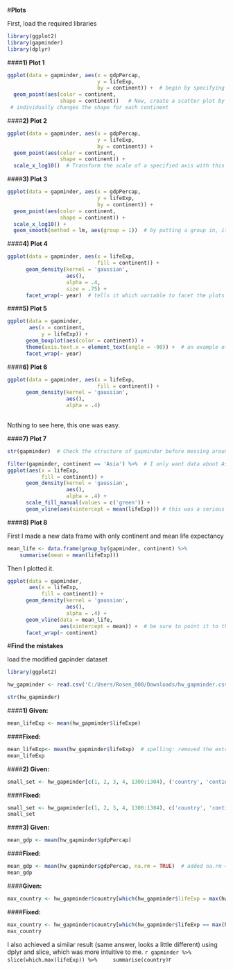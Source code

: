 
#**Plots**

First, load the required libraries

```r
library(ggplot2)
library(gapminder)
library(dplyr)
```


####**1) Plot 1**
```r
ggplot(data = gapminder, aes(x = gdpPercap, 
                             y = lifeExp, 
                             by = continent)) +  # begin by specifying dataset, axis, and grouping
  geom_point(aes(color = continent, 
                 shape = continent))   # Now, create a scatter plot by creating a layer. Specify how the variables are displayed on the graph.
 # individually changes the shape for each continent
```
  
####**2) Plot 2**
```r
ggplot(data = gapminder, aes(x = gdpPercap, 
                             y = lifeExp, 
                             by = continent)) + 
  geom_point(aes(color = continent, 
                 shape = continent)) +
  scale_x_log10()  # Transform the scale of a specified axis with this command. Other transformations can be used instead of log10.
```  
  
####**3) Plot 3**
```r
ggplot(data = gapminder, aes(x = gdpPercap, 
                             y = lifeExp, 
                             by = continent)) + 
  geom_point(aes(color = continent, 
                 shape = continent)) +
  scale_x_log10() +
  geom_smooth(method = lm, aes(group = 1))  # by putting a group in, it's really just specifying not to group by continent. can also just remove by = continent from above.
``` 
  
####**4) Plot 4** 
```r
ggplot(data = gapminder, aes(x = lifeExp, 
                             fill = continent)) +
      geom_density(kernel = 'gaussian', 
                   aes(),
                   alpha = .4, 
                   size = .75) +
      facet_wrap(~ year)  # tells it which variable to facet the plots by. Fun to play with, I made a huge plot faceting by country and a useless one faceting by continent.
```

####**5) Plot 5**
```r
ggplot(data = gapminder, 
       aes(x = continent, 
           y = lifeExp)) +
      geom_boxplot(aes(color = continent)) +
      theme(axis.text.x = element_text(angle = -90)) +  # an example of a layer that adjusts the axis text in more elaborate ways than just size. Still just scratching the surface here, but at least this makes it readable.
      facet_wrap(~ year)
```      
####**6) Plot 6**
```r
ggplot(data = gapminder, aes(x = lifeExp, 
                             fill = continent)) +
      geom_density(kernel = 'gaussian', 
                   aes(), 
                   alpha = .4)
                
```
Nothing to see here, this one was easy.

####**7) Plot 7**
```r
str(gapminder)  # Check the structure of gapminder before messing around too much with dplyr, just to get your head on straight
```

```r
filter(gapminder, continent == 'Asia') %>%  # I only want data about Asia so it's safe to filter out everything else
ggplot(aes(x = lifeExp, 
           fill = continent)) +
      geom_density(kernel = 'gaussian', 
                   aes(), 
                   alpha = .4) +
      scale_fill_manual(values = c('green')) +
      geom_vline(aes(xintercept = mean(lifeExp))) # this was a serious pain, I had trouble finding a concise write up on geom_vline. After an hour struggle, I realized I had mispelled xintercept, woops.
```
      
    
####**8) Plot 8**

First I made a new data frame with only continent and mean life expectancy

```r
mean_life <- data.frame(group_by(gapminder, continent) %>%  
    summarise(mean = mean(lifeExp)))
```
Then I plotted it.

```r
ggplot(data = gapminder, 
       aes(x = lifeExp, 
           fill = continent)) +              
      geom_density(kernel = 'gaussian', 
                   aes(), 
                   alpha = .4) +
      geom_vline(data = mean_life, 
                 aes(xintercept = mean)) +  # be sure to point it to the new data table here. I almost confused myself by having the column named mean, is there a standard protocol about not naming things the same as a function?
      facet_wrap(~ continent) 
```      
      
      
      
#**Find the mistakes**

load the modified gapinder dataset

```r
library(ggplot2)

hw_gapminder <- read.csv('C:/Users/Rosen_000/Downloads/hw_gapminder.csv')

str(hw_gapminder)
```

####**1) Given:**

```r
mean_lifeExp <- mean(hw_gapminder$lifeExpe)
```

####**Fixed:**
    
```r
mean_lifeExp<- mean(hw_gapminder$lifeExp)  # spelling: removed the extra "e" at the end 
mean_lifeExp
```

####**2) Given:**

```r
small_set <- hw_gapminder[c(1, 2, 3, 4, 1300:1304), ('country', 'continent', 'year')]
```

####**Fixed:**
```r
small_set <- hw_gapminder[c(1, 2, 3, 4, 1300:1304), c('country', 'continent', 'year')]  # syntax: added a "c" before the list of columns to include
small_set
```

####**3) Given:** 
```r
mean_gdp <- mean(hw_gapminder$gdpPercap)
```
####**Fixed:**
```r
mean_gdp <- mean(hw_gapminder$gdpPercap, na.rm = TRUE)  # added na.rm = TRUE, allowing to calculate the mean even though there was some missing data or something in there.
mean_gdp
```
####**Given:**
```r
max_country <- hw_gapminder$country[which(hw_gapminder$lifeExp = max(hw_gapminder$lifeExp))]
```

####**Fixed:**
```r
max_country <- hw_gapminder$country[which(hw_gapminder$lifeExp == max(hw_gapminder$lifeExp))] # syntax: Needed an extra "=", although it generated a sligthly different result than the one on the website; mine showed levels. 
max_country
```
I also achieved a similar result (same answer, looks a little different) using dplyr and slice, which was more intuitive to me.
```r
gapminder %>%
    slice(which.max(lifeExp)) %>%
    summarise(country)
```r

 